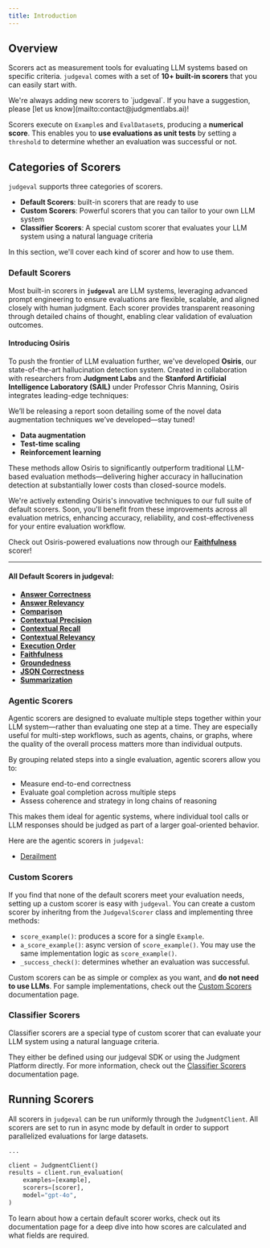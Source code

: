 ```yaml
---
title: Introduction
---
```


## Overview

Scorers act as measurement tools for evaluating LLM systems based on specific criteria. 
`judgeval` comes with a set of **10+ built-in scorers** that you can easily start with.

<Tip>
We're always adding new scorers to `judgeval`. If you have a suggestion, please [let us know](mailto:contact@judgmentlabs.ai)!
</Tip>

Scorers execute on `Example`s and `EvalDataset`s, producing a **numerical score**. 
This enables you to **use evaluations as unit tests** by setting a `threshold` to determine whether an evaluation was successful or not. 

## Categories of Scorers
`judgeval` supports three categories of scorers. 
- **Default Scorers**: built-in scorers that are ready to use
- **Custom Scorers**: Powerful scorers that you can tailor to your own LLM system
- **Classifier Scorers**: A special custom scorer that evaluates your LLM system using a natural language criteria

In this section, we'll cover each kind of scorer and how to use them.

### Default Scorers

Most built-in scorers in **`judgeval`** are LLM systems, leveraging advanced prompt engineering to ensure evaluations are flexible, scalable, and aligned closely with human judgment. Each scorer provides transparent reasoning through detailed chains of thought, enabling clear validation of evaluation outcomes.

#### Introducing Osiris

To push the frontier of LLM evaluation further, we've developed **Osiris**, our state-of-the-art hallucination detection system. Created in collaboration with researchers from **Judgment Labs** and the **Stanford Artificial Intelligence Laboratory (SAIL)** under Professor Chris Manning, Osiris integrates leading-edge techniques:

We’ll be releasing a report soon detailing some of the novel data augmentation techniques we’ve developed—stay tuned!

- **Data augmentation**
- **Test-time scaling**
- **Reinforcement learning**

These methods allow Osiris to significantly outperform traditional LLM-based evaluation methods—delivering higher accuracy in hallucination detection at substantially lower costs than closed-source models.

We're actively extending Osiris's innovative techniques to our full suite of default scorers. Soon, you'll benefit from these improvements across all evaluation metrics, enhancing accuracy, reliability, and cost-effectiveness for your entire evaluation workflow.

Check out Osiris-powered evaluations now through our [**Faithfulness**](#) scorer!

---

#### All Default Scorers in judgeval:

- [**Answer Correctness**](#)
- [**Answer Relevancy**](#)
- [**Comparison**](#)
- [**Contextual Precision**](#)
- [**Contextual Recall**](#)
- [**Contextual Relevancy**](#)
- [**Execution Order**](#)
- [**Faithfulness**](#)
- [**Groundedness**](#)
- [**JSON Correctness**](#)
- [**Summarization**](#)

### Agentic Scorers

Agentic scorers are designed to evaluate multiple steps together within your LLM system—rather than evaluating one step at a time. They are especially useful for multi-step workflows, such as agents, chains, or graphs, where the quality of the overall process matters more than individual outputs.

By grouping related steps into a single evaluation, agentic scorers allow you to:
- Measure end-to-end correctness
- Evaluate goal completion across multiple steps
- Assess coherence and strategy in long chains of reasoning

This makes them ideal for agentic systems, where individual tool calls or LLM responses should be judged as part of a larger goal-oriented behavior.

Here are the agentic scorers in `judgeval`:
- [Derailment](/evaluation/scorers/agent/derailment)

### Custom Scorers

If you find that none of the default scorers meet your evaluation needs, setting up a custom scorer is easy with `judgeval`.
You can create a custom scorer by inheritng from the `JudgevalScorer` class and implementing three methods:
- `score_example()`: produces a score for a single `Example`.
- `a_score_example()`: async version of `score_example()`. You may use the same implementation logic as `score_example()`.
- `_success_check()`: determines whether an evaluation was successful.

Custom scorers can be as simple or complex as you want, and **do not need to use LLMs**. 
For sample implementations, check out the [Custom Scorers](/evaluation/scorers/custom_scorers) documentation page.


### Classifier Scorers

Classifier scorers are a special type of custom scorer that can evaluate your LLM system using a natural language criteria. 

They either be defined using our judgeval SDK or using the Judgment Platform directly. For more information, check out the [Classifier Scorers](/evaluation/scorers/classifier_scorer) documentation page.

## Running Scorers

All scorers in `judgeval` can be run uniformly through the `JudgmentClient`. All scorers are set to run in async mode by default in order to support parallelized evaluations for large datasets.

```python run_scorer.py
...

client = JudgmentClient()
results = client.run_evaluation(
    examples=[example],
    scorers=[scorer],
    model="gpt-4o",
)
```

<Tip>  
To learn about how a certain default scorer works, check out its documentation page for a deep dive into how scores are calculated and what fields are required.
</Tip>
